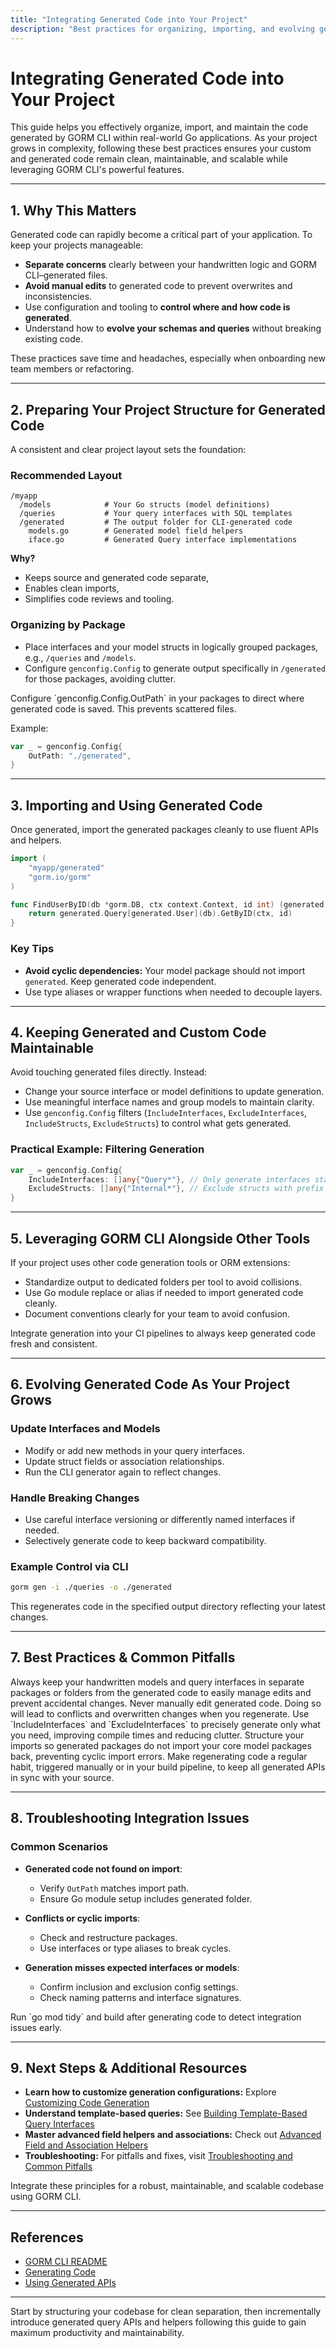 ```yaml
---
title: "Integrating Generated Code into Your Project"
description: "Best practices for organizing, importing, and evolving generated code within complex or growing Go applications. Includes examples for keeping custom and generated code maintainable, and leveraging GORM CLI alongside other tools."
---
```


# Integrating Generated Code into Your Project

This guide helps you effectively organize, import, and maintain the code generated by GORM CLI within real-world Go applications. As your project grows in complexity, following these best practices ensures your custom and generated code remain clean, maintainable, and scalable while leveraging GORM CLI's powerful features.

---

## 1. Why This Matters

Generated code can rapidly become a critical part of your application. To keep your projects manageable:

- **Separate concerns** clearly between your handwritten logic and GORM CLI–generated files.
- **Avoid manual edits** to generated code to prevent overwrites and inconsistencies.
- Use configuration and tooling to **control where and how code is generated**.
- Understand how to **evolve your schemas and queries** without breaking existing code.

These practices save time and headaches, especially when onboarding new team members or refactoring.

---

## 2. Preparing Your Project Structure for Generated Code

A consistent and clear project layout sets the foundation:

### Recommended Layout

```
/myapp
  /models            # Your Go structs (model definitions)
  /queries           # Your query interfaces with SQL templates
  /generated         # The output folder for CLI-generated code
    models.go        # Generated model field helpers
    iface.go         # Generated Query interface implementations
```

**Why?**

- Keeps source and generated code separate,
- Enables clean imports,
- Simplifies code reviews and tooling.

### Organizing by Package

- Place interfaces and your model structs in logically grouped packages, e.g., `/queries` and `/models`.
- Configure `genconfig.Config` to generate output specifically in `/generated` for those packages, avoiding clutter.

<Tip>
Configure `genconfig.Config.OutPath` in your packages to direct where generated code is saved. This prevents scattered files.
</Tip>

Example:
```go
var _ = genconfig.Config{
    OutPath: "./generated",
}
```

---

## 3. Importing and Using Generated Code

Once generated, import the generated packages cleanly to use fluent APIs and helpers.

```go
import (
    "myapp/generated"
    "gorm.io/gorm"
)

func FindUserByID(db *gorm.DB, ctx context.Context, id int) (generated.User, error) {
    return generated.Query[generated.User](db).GetByID(ctx, id)
}
```

### Key Tips

- **Avoid cyclic dependencies:** Your model package should not import `generated`. Keep generated code independent.
- Use type aliases or wrapper functions when needed to decouple layers.

---

## 4. Keeping Generated and Custom Code Maintainable

Avoid touching generated files directly. Instead:

- Change your source interface or model definitions to update generation.
- Use meaningful interface names and group models to maintain clarity.
- Use `genconfig.Config` filters (`IncludeInterfaces`, `ExcludeInterfaces`, `IncludeStructs`, `ExcludeStructs`) to control what gets generated.

### Practical Example: Filtering Generation
```go
var _ = genconfig.Config{
    IncludeInterfaces: []any{"Query*"}, // Only generate interfaces starting with 'Query'
    ExcludeStructs: []any{"Internal*"}, // Exclude structs with prefix 'Internal'
}
```

---

## 5. Leveraging GORM CLI Alongside Other Tools

If your project uses other code generation tools or ORM extensions:

- Standardize output to dedicated folders per tool to avoid collisions.
- Use Go module replace or alias if needed to import generated code cleanly.
- Document conventions clearly for your team to avoid confusion.

<Tip>
Integrate generation into your CI pipelines to always keep generated code fresh and consistent.
</Tip>

---

## 6. Evolving Generated Code As Your Project Grows

### Update Interfaces and Models
- Modify or add new methods in your query interfaces.
- Update struct fields or association relationships.
- Run the CLI generator again to reflect changes.

### Handle Breaking Changes
- Use careful interface versioning or differently named interfaces if needed.
- Selectively generate code to keep backward compatibility.

### Example Control via CLI
```bash
gorm gen -i ./queries -o ./generated
```

This regenerates code in the specified output directory reflecting your latest changes.

---

## 7. Best Practices & Common Pitfalls

<AccordionGroup title="Best Practices & Common Pitfalls">
<Accordion title="Separate Source and Generated Code">
Always keep your handwritten models and query interfaces in separate packages or folders from the generated code to easily manage edits and prevent accidental changes.
</Accordion>
<Accordion title="Avoid Manual Edits to Generated Files">
Never manually edit generated code. Doing so will lead to conflicts and overwritten changes when you regenerate.
</Accordion>
<Accordion title="Use Config Filters to Limit Generation Scope">
Use `IncludeInterfaces` and `ExcludeInterfaces` to precisely generate only what you need, improving compile times and reducing clutter.
</Accordion>
<Accordion title="Manage Imports Carefully to Avoid Cyclic Dependencies">
Structure your imports so generated packages do not import your core model packages back, preventing cyclic import errors.
</Accordion>
<Accordion title="Regenerate After Every Change to Interfaces or Models">
Make regenerating code a regular habit, triggered manually or in your build pipeline, to keep all generated APIs in sync with your source.
</Accordion>
</AccordionGroup>

---

## 8. Troubleshooting Integration Issues

### Common Scenarios

- **Generated code not found on import**:
  - Verify `OutPath` matches import path.
  - Ensure Go module setup includes generated folder.

- **Conflicts or cyclic imports**:
  - Check and restructure packages.
  - Use interfaces or type aliases to break cycles.

- **Generation misses expected interfaces or models**:
  - Confirm inclusion and exclusion config settings.
  - Check naming patterns and interface signatures.

<Tip>
Run `go mod tidy` and build after generating code to detect integration issues early.
</Tip>

---

## 9. Next Steps & Additional Resources

- **Learn how to customize generation configurations:** Explore [Customizing Code Generation](/guides/advanced-generation/generation-configuration)
- **Understand template-based queries:** See [Building Template-Based Query Interfaces](/guides/advanced-generation/template-sql-workflows)
- **Master advanced field helpers and associations:** Check out [Advanced Field and Association Helpers](/guides/advanced-generation/advanced-model-helpers)
- **Troubleshooting:** For pitfalls and fixes, visit [Troubleshooting and Common Pitfalls](/guides/real-world-patterns/troubleshooting-common-issues)

Integrate these principles for a robust, maintainable, and scalable codebase using GORM CLI.

---

## References

- [GORM CLI README](https://github.com/go-gorm/cli)
- [Generating Code](https://docs.gorm.io/guides/getting-started-first-codegen-project-generate-code.html)
- [Using Generated APIs](https://docs.gorm.io/guides/getting-started-first-codegen-project-quickstart-usage.html)

---

Start by structuring your codebase for clean separation, then incrementally introduce generated query APIs and helpers following this guide to gain maximum productivity and maintainability.